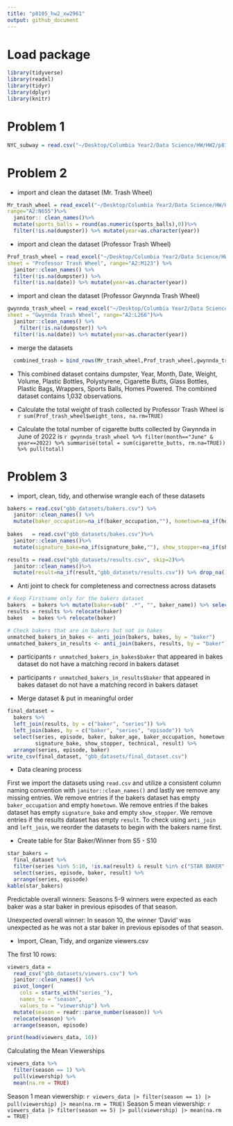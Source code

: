 ```yaml
---
title: "p8105_hw2_xw2961"
output: github_document
---
```


# Load package

```r
library(tidyverse)
library(readxl)
library(tidyr)
library(dplyr)
library(knitr)
```

# Problem 1

```r
NYC_subway = read.csv("~/Desktop/Columbia Year2/Data Science/HW/HW2/p8105_hw2/NYC_Transit_Subway_Entrance_And_Exit_Data.csv")
```

# Problem 2

-   import and clean the dataset (Mr. Trash Wheel)

```r
Mr_trash_wheel = read_excel("~/Desktop/Columbia Year2/Data Science/HW/HW2/p8105_hw2/202409 Trash Wheel Collection Data.xlsx",
range="A2:N655")%>%
  janitor:: clean_names()%>% 
  mutate(sports_balls = round(as.numeric(sports_balls),0))%>% 
  filter(!is.na(dumpster)) %>% mutate(year=as.character(year))
```

-   import and clean the dataset (Professor Trash Wheel)

```r
Prof_trash_wheel = read_excel("~/Desktop/Columbia Year2/Data Science/HW/HW2/p8105_hw2/202409 Trash Wheel Collection Data.xlsx", 
sheet = "Professor Trash Wheel", range="A2:M123") %>%
  janitor::clean_names() %>%
  filter(!is.na(dumpster)) %>%
  filter(!is.na(date)) %>% mutate(year=as.character(year))
```

-   import and clean the dataset (Professor Gwynnda Trash Wheel)

```r
gwynnda_trash_wheel = read_excel("~/Desktop/Columbia Year2/Data Science/HW/HW2/p8105_hw2/202409 Trash Wheel Collection Data.xlsx",
sheet = "Gwynnda Trash Wheel", range="A2:L266")%>%
  janitor::clean_names() %>%
    filter(!is.na(dumpster)) %>%
  filter(!is.na(date)) %>% mutate(year=as.character(year))
```

-   merge the datasets

```r
  combined_trash = bind_rows(Mr_trash_wheel,Prof_trash_wheel,gwynnda_trash_wheel) 
```

* This combined dataset contains dumpster, Year, Month, Date, Weight, Volume, Plastic Bottles, Polystyrene, Cigarette Butts, Glass Bottles, Plastic Bags, Wrappers, Sports Balls, Homes Powered. The combined dataset contains 1,032 observations.

-   Calculate the total weight of trash collected by Professor Trash Wheel is 
`r sum(Prof_trash_wheel$weight_tons, na.rm=TRUE)`


-   Calculate the total number of cigarette butts collected by Gwynnda in June of 2022 is 
`r gwynnda_trash_wheel %>% filter(month=="June" & year==2022) %>% summarise(total = sum(cigarette_butts, rm.na=TRUE)) %>% pull(total)`


# Problem 3
* import, clean, tidy, and otherwise wrangle each of these datasets
```r
bakers = read.csv("gbb_datasets/bakers.csv") %>% 
  janitor::clean_names() %>% 
  mutate(baker_occupation=na_if(baker_occupation,""), hometown=na_if(hometown,"") ) %>% drop_na() #turn missing into N/A and drop the cells with N/A
  
bakes   = read.csv("gbb_datasets/bakes.csv")%>% 
  janitor::clean_names()%>%
  mutate(signature_bake=na_if(signature_bake,""), show_stopper=na_if(show_stopper,"")) %>% drop_na()

results = read.csv("gbb_datasets/results.csv", skip=2)%>% 
  janitor::clean_names()%>%
  mutate(result=na_if(result,"gbb_datasets/results.csv")) %>% drop_na()
```

* Anti joint to check for completeness and correctness across datasets
```r
# Keep Firstname only for the bakers dataset
bakers  = bakers %>% mutate(baker=sub(" .*", "", baker_name)) %>% select(-baker_name) %>% relocate(baker)
results = results %>% relocate(baker)
bakes   = bakes %>% relocate(baker)

# Check bakers that are in bakers but not in bakes
unmatched_bakers_in_bakes <- anti_join(bakers, bakes, by = "baker")
unmatched_bakers_in_results <- anti_join(bakers, results, by = "baker")

```

* participants `r unmatched_bakers_in_bakes$baker` that appeared in bakes dataset do not have a matching record in bakers dataset
* participants `r unmatched_bakers_in_results$baker` that appeared in bakes dataset do not have a matching record in bakers dataset

* Merge dataset & put in meaningful order

```r
final_dataset =
  bakers %>% 
  left_join(results, by = c("baker", "series")) %>% 
  left_join(bakes, by = c("baker", "series", "episode")) %>% 
  select(series, episode, baker, baker_age, baker_occupation, hometown,
         signature_bake, show_stopper, technical, result) %>% 
  arrange(series, episode, baker)
write_csv(final_dataset, "gbb_datasets/final_dataset.csv")
```

* Data cleaning process

First we import the datasets using `read.csv` and utilize a consistent column naming convention with `janitor::clean_names()` and lastly we remove any missing entries. We remove entries if the bakers dataset has empty `baker_occupation` and empty `hometown`. We remove entries if the bakes dataset has empty `signature_bake` and empty `show_stopper`. We remove entries if the results dataset has empty `result`. To check using `anti_join` and `left_join`, we reorder the datasets to begin with the bakers name first. 

* Create table for Star Baker/Winner from S5 - S10

```r
star_bakers =
  final_dataset %>% 
  filter(series %in% 5:10, !is.na(result) & result %in% c("STAR BAKER", "WINNER")) %>% 
  select(series, episode, baker, result) %>% 
  arrange(series, episode)
kable(star_bakers)
```

Predictable overall winners: Seasons 5-9 winners were expected as each baker was a star baker in previous episodes of that season.

Unexpected overall winner: In season 10, the winner 'David' was unexpected as he was not a star baker in previous episodes of that season.

* Import, Clean, Tidy, and organize viewers.csv

The first 10 rows:
```r
viewers_data = 
  read_csv("gbb_datasets/viewers.csv") %>% 
  janitor::clean_names() %>% 
  pivot_longer(
    cols = starts_with("series_"), 
    names_to = "season", 
    values_to = "viewership") %>% 
  mutate(season = readr::parse_number(season)) %>% 
  relocate(season) %>% 
  arrange(season, episode)

print(head(viewers_data, 10))
```

Calculating the Mean Viewerships
```r
viewers_data %>% 
  filter(season == 1) %>% 
  pull(viewership) %>% 
  mean(na.rm = TRUE)
```

Season 1 mean viewership: `r viewers_data |> filter(season == 1) |> pull(viewership) |> mean(na.rm = TRUE)`
Season 5 mean viewership: `r viewers_data |> filter(season == 5) |> pull(viewership) |> mean(na.rm = TRUE)`